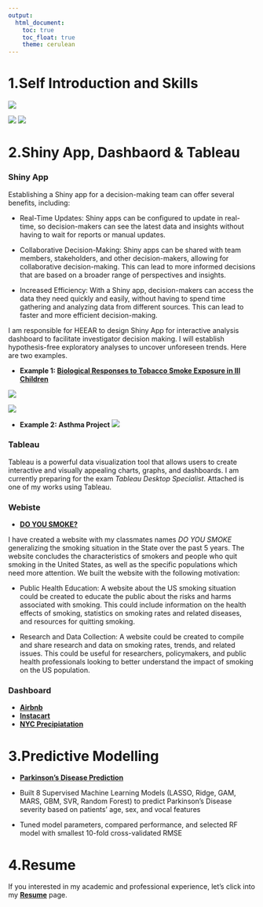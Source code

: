 ```yaml
---
output: 
  html_document:
    toc: true
    toc_float: true
    theme: cerulean
---
```



# 1.Self Introduction and Skills

![](images/Intro1.png)

![](images/Intro3.png)
![](images/Intro4.png)


# 2.Shiny App, Dashbaord & Tableau

### Shiny App 
Establishing a Shiny app for a decision-making team can offer several benefits, including:

* Real-Time Updates: Shiny apps can be configured to update in real-time, so decision-makers can see the latest data and insights without having to wait for reports or manual updates.

* Collaborative Decision-Making: Shiny apps can be shared with team members, stakeholders, and other decision-makers, allowing for collaborative decision-making. This can lead to more informed decisions that are based on a broader range of perspectives and insights.

* Increased Efficiency: With a Shiny app, decision-makers can access the data they need quickly and easily, without having to spend time gathering and analyzing data from different sources. This can lead to faster and more efficient decision-making.

I am responsible for HEEAR to design Shiny App for interactive analysis dashboard to facilitate investigator decision making. I will establish hypothesis-free exploratory analyses to uncover unforeseen trends. Here are two examples.

* **Example 1: [Biological Responses to Tobacco Smoke Exposure in Ill Children](https://hhear.shinyapps.io/dashboard1/)** 

![](images/shiny1.png)

![](images/shiny2.JPG)

* **Example 2: Asthma Project**
![](images/shiny4.PNG)

### Tableau 
 Tableau is a powerful data visualization tool that allows users to create interactive and visually appealing charts, graphs, and dashboards. I am currently preparing for the exam *Tableau Desktop Specialist*. Attached is one of my works using Tableau. 
 

### Webiste 
* **[DO YOU SMOKE?](https://lscelia.github.io/Smoking_in_US/index.html)**

I have created a website with my classmates names *DO YOU SMOKE* generalizing the smoking situation in the State over the past 5 years. The website concludes the characteristics of smokers and people who quit smoking in the United States, as well as
the specific populations which need more attention. We built the website with the following motivation: 

* Public Health Education: A website about the US smoking situation could be created to educate the public about the risks and harms associated with smoking. This could include information on the health effects of smoking, statistics on smoking rates and related diseases, and resources for quitting smoking.

* Research and Data Collection: A website could be created to compile and share research and data on smoking rates, trends, and related issues. This could be useful for researchers, policymakers, and public health professionals looking to better understand the impact of smoking on the US population.



### Dashboard 

* **[Airbnb](dashboard1.html)**
* **[Instacart](dashboard2.html)**
* **[NYC Precipiatation](dashboard3.html)**

# 3.Predictive Modelling 

* **[Parkinson’s Disease Prediction](machinelearningproject.html)**

* Built 8 Supervised Machine Learning Models (LASSO, Ridge, GAM, MARS, GBM, SVR, Random Forest) to predict
Parkinson’s Disease severity based on patients’ age, sex, and vocal features
* Tuned model parameters, compared performance, and selected RF model with smallest 10-fold cross-validated RMSE

# 4.Resume
If you interested in my academic and professional experience, let's click into my **[Resume](Resume.html)** page.






